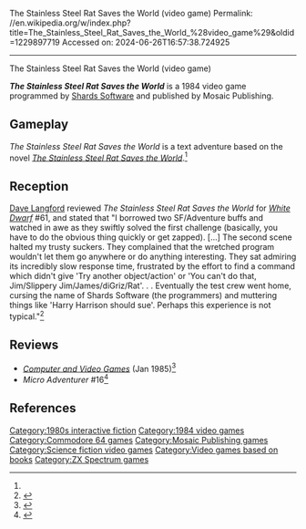 The Stainless Steel Rat Saves the World (video game)
Permalink: //en.wikipedia.org/w/index.php?title=The_Stainless_Steel_Rat_Saves_the_World_%28video_game%29&oldid=1229897719
Accessed on: 2024-06-26T16:57:38.724925



------
The Stainless Steel Rat Saves the World (video game)
{{Short description|1984 video game}}
{{Infobox video game
| collapsible = 
| state = 
| italic title = 
| title = The Stainless Steel Rat Saves the World 
| image = The Stainless Steel Rat Saves the World video game cover.jpg
| alt = 
| caption = 
| developer = [[Shards Software]]
| publisher = Mosaic Publishing
| series = 
| engine = 
| platforms = [[Commodore 64]], [[ZX Spectrum]]
| released = 1984
| genre = 
| modes = 
}}

'''''The Stainless Steel Rat Saves the World''''' is a 1984 video game programmed by [[Shards Software]] and published by Mosaic Publishing.

==Gameplay==
''The Stainless Steel Rat Saves the World'' is a text adventure based on the novel ''[[The Stainless Steel Rat Saves the World]]''.<ref name="WD61"/>

==Reception==
[[David Langford|Dave Langford]] reviewed ''The Stainless Steel Rat Saves the World'' for ''[[White Dwarf (magazine)|White Dwarf]]'' #61, and stated that "I borrowed two SF/Adventure buffs and watched in awe as they swiftly solved the first challenge (basically, you have to do the obvious thing quickly or get zapped). [...] The second scene halted my trusty suckers. They complained that the wretched program wouldn't let them go anywhere or do anything interesting. They sat admiring its incredibly slow response time, frustrated by the effort to find a command which didn't give 'Try another object/action' or 'You can't do that, Jim/Slippery Jim/James/diGriz/Rat'. . . Eventually the test crew went home, cursing the name of Shards Software (the programmers) and muttering things like 'Harry Harrison should sue'. Perhaps this experience is not typical."<ref name="WD61">{{cite magazine  | last =Langford | first =Dave | author-link =David Langford | title =Critical Mass  | magazine =[[White Dwarf (magazine)|White Dwarf]]  | issue =61  | pages =11  | publisher =[[Games Workshop]]  | date = January 1985  }}</ref>

==Reviews==
*''[[Computer and Video Games]]'' (Jan 1985)<ref>{{cite web | url=https://archive.org/details/ComputerAndVideoGames060Oct86/ComputerAndVideoGames/ComputerAndVideoGames039-Jan85/page/n93/mode/2up | title=Computer and Video Games 001-126 }}</ref>
*''Micro Adventurer'' #16<ref>{{cite web | url=https://archive.org/details/MicroAdventurer16-Feb85/page/n35/mode/2up | title=Micro Adventurer Issue 16 | date=February 1985 }}</ref>

==References==
{{reflist}}

{{DEFAULTSORT:Stainless Steel Rat Saves the World}}
[[Category:1980s interactive fiction]]
[[Category:1984 video games]]
[[Category:Commodore 64 games]]
[[Category:Mosaic Publishing games]]
[[Category:Science fiction video games]]
[[Category:Video games based on books]]
[[Category:ZX Spectrum games]]